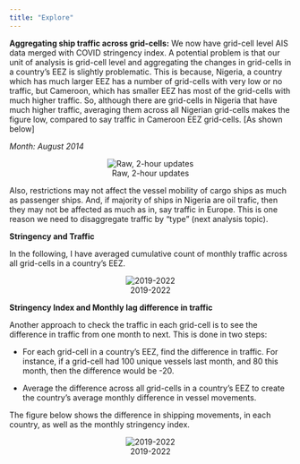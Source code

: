 ```yaml
---
title: "Explore"
---
```


**Aggregating ship traffic across grid-cells:** We now have grid-cell level AIS data merged with COVID stringency index. A potential problem is that our unit of analysis is grid-cell level and aggregating the changes in grid-cells in a country's EEZ is slightly problematic. This is because, Nigeria, a country which has much larger EEZ has a number of grid-cells with very low or no traffic, but Cameroon, which has smaller EEZ has most of the grid-cells with much higher traffic. So, although there are grid-cells in Nigeria that have much higher traffic, averaging them across all Nigerian grid-cells makes the figure low, compared to say traffic in Cameroon EEZ grid-cells. \[As shown below\]

*Month: August 2014*

::: {style="text-align:center;"}
::: {layout-ncol="1" layout-valign="bottom"}
![Raw, 2-hour updates](input/monthly_raw_viz_2014_6.png)
:::
:::

Also, restrictions may not affect the vessel mobility of cargo ships as much as passenger ships. And, if majority of ships in Nigeria are oil trafic, then they may not be affected as much as in, say traffic in Europe. This is one reason we need to disaggregate traffic by "type" (next analysis topic).

**Stringency and Traffic**

In the following, I have averaged cumulative count of monthly traffic across all grid-cells in a country's EEZ.

::: {style="text-align:center;"}
::: {layout-ncol="1" layout-valign="bottom"}
![2019-2022](input/descriptive/monthly_cumulative_n_stringency.png)
:::
:::

**Stringency Index and Monthly lag difference in traffic**

Another approach to check the traffic in each grid-cell is to see the difference in traffic from one month to next. This is done in two steps:

-   For each grid-cell in a country's EEZ, find the difference in traffic. For instance, if a grid-cell had 100 unique vessels last month, and 80 this month, then the difference would be -20.

-   Average the difference across all grid-cells in a country's EEZ to create the country's average monthly difference in vessel movements.

The figure below shows the difference in shipping movements, in each country, as well as the monthly stringency index.

::: {style="text-align:center;"}
::: {layout-ncol="1" layout-valign="bottom"}
![2019-2022](input/descriptive/monthly_difference_stringency.png)
:::
:::


